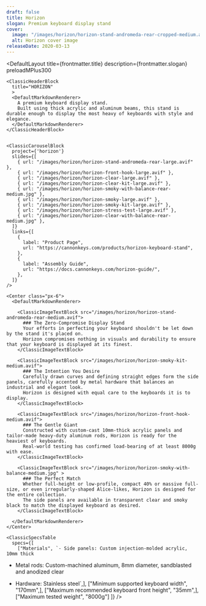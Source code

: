 ```yaml
---
draft: false
title: Horizon
slogan: Premium keyboard display stand
cover:
  image: "/images/horizon/horizon-stand-andromeda-rear-cropped-medium.avif"
  alt: Horizon cover image
releaseDate: 2020-03-13
---
```


<DefaultLayout 
  title={frontmatter.title} 
  description={frontmatter.slogan}
  preloadMPlus300
>

  <ClassicBlurredHeader src={frontmatter.cover.image} />

  <div class="container mx-auto">

    <ClassicHeaderBlock 
      title="HORIZON"
      >
      <DefaultMarkdownRenderer>
        A premium keyboard display stand.  
        Built using thick acrylic and aluminum beams, this stand is durable enough to display the most heavy of keyboards with style and elegance.
      </DefaultMarkdownRenderer>
    </ClassicHeaderBlock>


    <ClassicCarouselBlock 
      project={'horizon'} 
      slides={[
        { url: "/images/horizon/horizon-stand-andromeda-rear-large.avif" },
        { url: "/images/horizon/horizon-front-hook-large.avif" },
        { url: "/images/horizon/horizon-clear-large.avif" },
        { url: "/images/horizon/horizon-clear-kit-large.avif" },
        { url: "/images/horizon/horizon-smoky-with-balance-rear-medium.jpg" },
        { url: "/images/horizon/horizon-smoky-large.avif" },
        { url: "/images/horizon/horizon-smoky-kit-large.avif" },
        { url: "/images/horizon/horizon-stress-test-large.avif" },
        { url: "/images/horizon/horizon-clear-with-balance-rear-medium.jpg" },
      ]} 
      links={[
        {
          label: "Product Page",
          url: "https://cannonkeys.com/products/horizon-keyboard-stand",
        },
        {
          label: "Assembly Guide",
          url: "https://docs.cannonkeys.com/horizon-guide/",
        },
      ]}
    />

    <Center class="px-6">
      <DefaultMarkdownRenderer>

        <ClassicImageTextBlock src="/images/horizon/horizon-stand-andromeda-rear-medium.avif">
          ### The Zero-Compromise Display Stand
          Your efforts in perfecting your keyboard shouldn't be let down by the stand it's placed on.  
          Horizon compromises nothing in visuals and durability to ensure that your keyboard is displayed at its finest.
        </ClassicImageTextBlock>

        <ClassicImageTextBlock src="/images/horizon/horizon-smoky-kit-medium.avif">
          ### The Intention You Desire
          Carefully drawn curves and defining straight edges form the side panels, carefully accented by metal hardware that balances an industrial and elegant look.  
          Horizon is designed with equal care to the keyboards it is to display.
        </ClassicImageTextBlock> 

        <ClassicImageTextBlock src="/images/horizon/horizon-front-hook-medium.avif">
          ### The Gentle Giant
          Constructed with custom-cast 10mm-thick acrylic panels and tailor-made heavy-duty aluminum rods, Horizon is ready for the heaviest of keyboards.  
          Real-world testing has confirmed load-bearing of at least 8000g with ease.
        </ClassicImageTextBlock> 

        <ClassicImageTextBlock src="/images/horizon/horizon-smoky-with-balance-medium.jpg" >
          ### The Perfect Match
          Whether full-height or low-profile, compact 40% or massive full-size, or even irregularly-shaped Alice-likes, Horizon is designed for the entire collection.  
          The side panels are available in transparent clear and smoky black to match the displayed keyboard as desired.
        </ClassicImageTextBlock>

      </DefaultMarkdownRenderer>
    </Center>

    <ClassicSpecsTable 
      specs={[
        ["Materials", `- Side panels: Custom injection-molded acrylic, 10mm thick
- Metal rods: Custom-machined aluminum, 8mm diameter, sandblasted and anodized clear
- Hardware: Stainless steel`,],
        ["Minimum supported keyboard width", "170mm",],
        ["Maximum recommended keyboard front height", "35mm",],
        ["Maximum tested weight", "8000g"]
    ]} />

    <ClassicResourcesTable project='horizon' />

  </div>

</DefaultLayout>